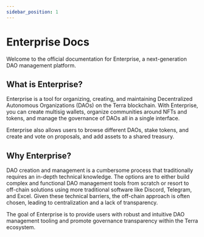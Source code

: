 ```yaml
---
sidebar_position: 1
---
```


# Enterprise Docs

Welcome to the official documentation for Enterprise, a next-generation DAO management platform.

## What is Enterprise?

Enterprise is a tool for organizing, creating, and maintaining Decentralized Autonomous Organizations (DAOs) on the Terra blockchain. With Enterprise, you can create multisig wallets, organize communities around NFTs and tokens, and manage the governance of DAOs all in a single interface. 

Enterprise also allows users to browse different DAOs, stake tokens, and create and vote on proposals, and add assets to a shared treasury. 

## Why Enterprise?

DAO creation and management is a cumbersome process that traditionally requires an in-depth technical knowledge. The options are to either build complex and functional DAO management tools from scratch or resort to off-chain solutions using more traditional software like Discord, Telegram, and Excel. Given these technical barriers, the off-chain approach is often chosen, leading to centralization and a lack of transparency.

The goal of Enterprise is to provide users with robust and intuitive DAO management tooling and promote governance transparency within the Terra ecosystem.
